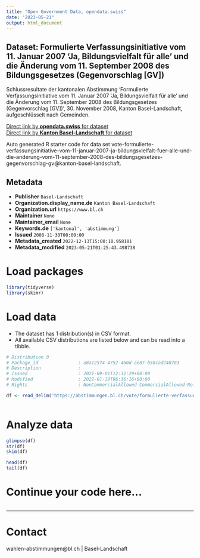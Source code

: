 ```yaml
---
title: "Open Government Data, opendata.swiss"
date: "2023-05-21"
output: html_document
---
```


## Dataset: Formulierte Verfassungsinitiative vom 11. Januar 2007 'Ja, Bildungsvielfalt für alle' und die Änderung vom 11. September 2008 des Bildungsgesetzes (Gegenvorschlag [GV])

Schlussresultate der kantonalen Abstimmung 'Formulierte Verfassungsinitiative vom 11. Januar 2007 'Ja, Bildungsvielfalt für alle' und die Änderung vom 11. September 2008 des Bildungsgesetzes (Gegenvorschlag [GV])', 30. November 2008, Kanton Basel-Landschaft, aufgeschlüsselt nach Gemeinden.

[Direct link by **opendata.swiss** for dataset](https://opendata.swiss/de/dataset/formulierte-verfassungsinitiative-vom-11-januar-2007-ja-bildungsvielfalt-fur-alle-und-die-ander)<br>
[Direct link by **Kanton Basel-Landschaft** for dataset](https://abstimmungen.bl.ch/vote/formulierte-verfassungsinitiative-vom-11-januar-2007-ja-bildungsvielfalt-fuer-alle-und-die-anderung-vom-11-september-2008-des-bildungsgesetzes-gegenvorschlag-gv/data)

Auto generated R starter code for data set vote-formulierte-verfassungsinitiative-vom-11-januar-2007-ja-bildungsvielfalt-fuer-alle-und-die-anderung-vom-11-september-2008-des-bildungsgesetzes-gegenvorschlag-gv@kanton-basel-landschaft.

## Metadata

- **Publisher** `Basel-Landschaft`
- **Organization.display_name.de** `Kanton Basel-Landschaft`
- **Organization.url** `https://www.bl.ch`
- **Maintainer** `None`
- **Maintainer_email** `None`
- **Keywords.de** `['kantonal', 'abstimmung']`
- **Issued** `2008-11-30T00:00:00`
- **Metadata_created** `2022-12-13T15:00:10.958181`
- **Metadata_modified** `2023-05-21T01:25:43.498738`


# Load packages

```r

library(tidyverse)
library(skimr)

```

# Load data

-   The dataset has 1 distribution(s) in CSV format.
-   All available CSV distributions are listed below and can be read into a tibble.

```r

# Distribution 0
# Package_id               : a8a12574-4752-460d-ae87-b50cad248783
# Description              : 
# Issued                   : 2021-09-01T12:32:29+00:00
# Modified                 : 2022-01-19T06:36:16+00:00
# Rights                   : NonCommercialAllowed-CommercialAllowed-ReferenceRequired

df <- read_delim('https://abstimmungen.bl.ch/vote/formulierte-verfassungsinitiative-vom-11-januar-2007-ja-bildungsvielfalt-fuer-alle-und-die-anderung-vom-11-september-2008-des-bildungsgesetzes-gegenvorschlag-gv/data-csv')



```

# Analyze data

```r

glimpse(df)
str(df)
skim(df)

head(df)
tail(df)

```

# Continue your code here...

```r

```

------------------------------------------------------------------------

# Contact

wahlen-abstimmungen@bl.ch | Basel-Landschaft
